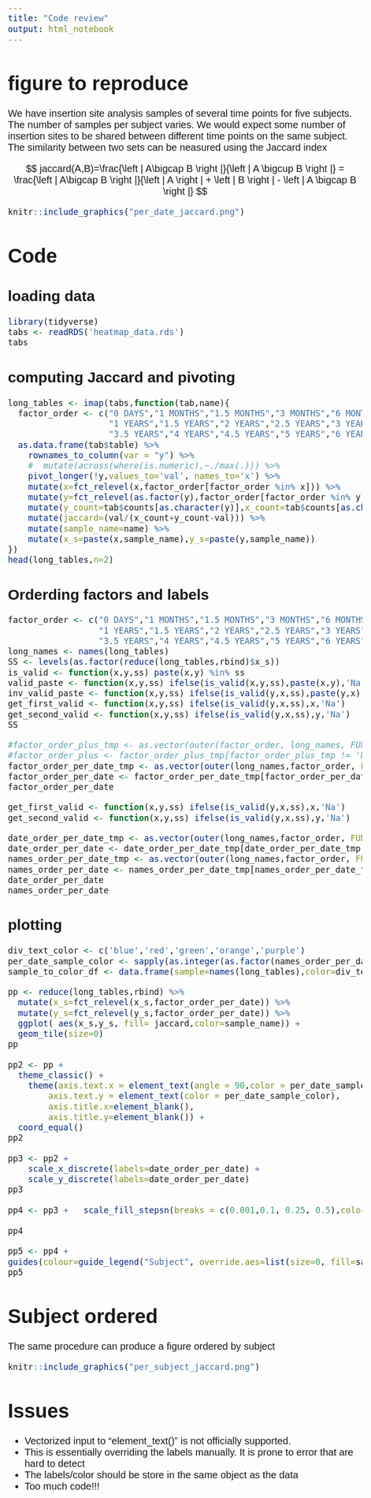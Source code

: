 ```yaml
---
title: "Code review"
output: html_notebook
---
```

<style>
.main-container {
  max-width: 1500px;!important
  margin-left: auto;!important
  margin-right: auto;!important
}
body{
  font: normal 20px Verdana, Arial, sans-serif;
}
.hljs {
    font-size: 15px;
}
</style>

# figure to reproduce

We have insertion site analysis samples of several time points for five subjects. The number of samples per subject varies.
We would expect some number of insertion sites to be shared between different time points on the same subject. The similarity
between two sets can be neasured using the Jaccard index

$$
jaccard(A,B)=\frac{\left | A\bigcap B \right |}{\left | A \bigcup B \right |} =
\frac{\left | A\bigcap B \right |}{\left | A \right | + \left | B \right | - \left | A \bigcap B \right |}
$$
```r
knitr::include_graphics("per_date_jaccard.png")
```
# Code

## loading data
```r
library(tidyverse)
tabs <- readRDS('heatmap_data.rds')
tabs
```

## computing Jaccard and pivoting

```r
long_tables <- imap(tabs,function(tab,name){
  factor_order <- c("0 DAYS","1 MONTHS","1.5 MONTHS","3 MONTHS","6 MONTHS","9 MONTHS",
                    "1 YEARS","1.5 YEARS","2 YEARS","2.5 YEARS","3 YEARS",
                    "3.5 YEARS","4 YEARS","4.5 YEARS","5 YEARS","6 YEARS")
  as.data.frame(tab$table) %>%
    rownames_to_column(var = "y") %>% 
    #  mutate(across(where(is.numeric),~./max(.))) %>%
    pivot_longer(!y,values_to='val', names_to='x') %>%
    mutate(x=fct_relevel(x,factor_order[factor_order %in% x])) %>%
    mutate(y=fct_relevel(as.factor(y),factor_order[factor_order %in% y])) %>%
    mutate(y_count=tab$counts[as.character(y)],x_count=tab$counts[as.character(x)]) %>%
    mutate(jaccard=(val/(x_count+y_count-val))) %>%
    mutate(sample_name=name) %>%
    mutate(x_s=paste(x,sample_name),y_s=paste(y,sample_name))
})
head(long_tables,n=2)
```

## Orderding factors and labels

```r
factor_order <- c("0 DAYS","1 MONTHS","1.5 MONTHS","3 MONTHS","6 MONTHS","9 MONTHS",
                  "1 YEARS","1.5 YEARS","2 YEARS","2.5 YEARS","3 YEARS",
                  "3.5 YEARS","4 YEARS","4.5 YEARS","5 YEARS","6 YEARS")
long_names <- names(long_tables)
SS <- levels(as.factor(reduce(long_tables,rbind)$x_s))
is_valid <- function(x,y,ss) paste(x,y) %in% ss
valid_paste <- function(x,y,ss) ifelse(is_valid(x,y,ss),paste(x,y),'Na')
inv_valid_paste <- function(x,y,ss) ifelse(is_valid(y,x,ss),paste(y,x),'Na')
get_first_valid <- function(x,y,ss) ifelse(is_valid(y,x,ss),x,'Na')
get_second_valid <- function(x,y,ss) ifelse(is_valid(y,x,ss),y,'Na')
SS
```

```r
#factor_order_plus_tmp <- as.vector(outer(factor_order, long_names, FUN =valid_paste,ss=SS))
#factor_order_plus <- factor_order_plus_tmp[factor_order_plus_tmp != 'Na']
factor_order_per_date_tmp <- as.vector(outer(long_names,factor_order, FUN = inv_valid_paste, ss=SS))
factor_order_per_date <- factor_order_per_date_tmp[factor_order_per_date_tmp != 'Na']
factor_order_per_date
```

```r
get_first_valid <- function(x,y,ss) ifelse(is_valid(y,x,ss),x,'Na')
get_second_valid <- function(x,y,ss) ifelse(is_valid(y,x,ss),y,'Na')

date_order_per_date_tmp <- as.vector(outer(long_names,factor_order, FUN = get_second_valid,ss=SS))
date_order_per_date <- date_order_per_date_tmp[date_order_per_date_tmp != 'Na']
names_order_per_date_tmp <- as.vector(outer(long_names,factor_order, FUN = get_first_valid,ss=SS))
names_order_per_date <- names_order_per_date_tmp[names_order_per_date_tmp != 'Na']
date_order_per_date
names_order_per_date
```

## plotting

```r
div_text_color <- c('blue','red','green','orange','purple')
per_date_sample_color <- sapply(as.integer(as.factor(names_order_per_date)),function(x) {return(div_text_color[x])} )
sample_to_color_df <- data.frame(sample=names(long_tables),color=div_text_color)

pp <- reduce(long_tables,rbind) %>% 
  mutate(x_s=fct_relevel(x_s,factor_order_per_date)) %>%
  mutate(y_s=fct_relevel(y_s,factor_order_per_date)) %>%
  ggplot( aes(x_s,y_s, fill= jaccard,color=sample_name)) + 
  geom_tile(size=0)
pp
```

```r
pp2 <- pp +
  theme_classic() +
    theme(axis.text.x = element_text(angle = 90,color = per_date_sample_color),
        axis.text.y = element_text(color = per_date_sample_color),
        axis.title.x=element_blank(),
        axis.title.y=element_blank()) +
  coord_equal()
pp2
```

```r
pp3 <- pp2 + 
    scale_x_discrete(labels=date_order_per_date) +
    scale_y_discrete(labels=date_order_per_date) 
pp3
```


```r
pp4 <- pp3 +   scale_fill_stepsn(breaks = c(0.001,0.1, 0.25, 0.5),colors=c('#ffeda0','#feb24c','#f03b20','#000000'),values = c(0.05,0.25,0.5,0.8),show.limits = TRUE,na.value="grey90") 
  
pp4
```



```r
pp5 <- pp4 +
guides(colour=guide_legend("Subject", override.aes=list(size=0, fill=sample_to_color_df$color)))
pp5
```

# Subject ordered

The same procedure can produce a figure ordered by subject
```r
knitr::include_graphics("per_subject_jaccard.png")
```

# Issues

* Vectorized input to "element_text()" is not officially supported.
* This is essentially overriding the labels manually. It is prone to error that are
hard to detect
* The labels/color should be store in the same object as the data
* Too much code!!!
